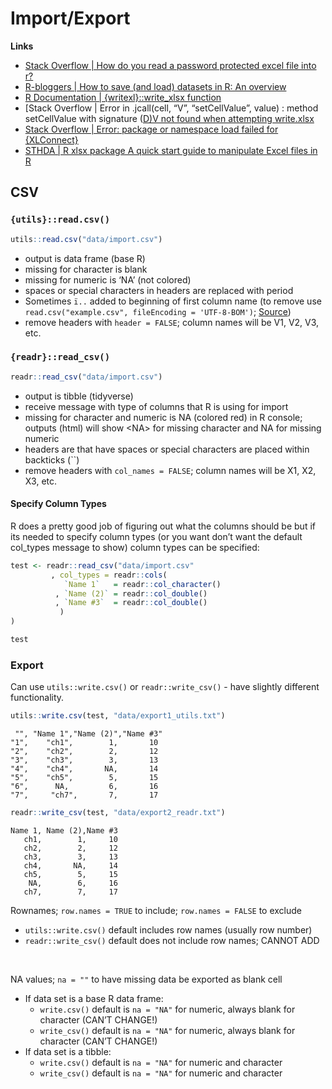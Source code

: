 # Import/Export 

**Links**  

- [Stack Overflow | How do you read a password protected excel file into r?](https://stackoverflow.com/questions/35852722/how-do-you-read-a-password-protected-excel-file-into-r)
- [R-bloggers | How to save (and load) datasets in R: An overview](https://www.r-bloggers.com/2019/05/how-to-save-and-load-datasets-in-r-an-overview/)
- [R Documentation | {writexl}::write_xlsx function](https://www.rdocumentation.org/packages/writexl/versions/1.4.0/topics/write_xlsx)
- [Stack Overflow | Error in .jcall(cell, "V", "setCellValue", value) : method setCellValue with signature ([D)V not found when attempting write.xlsx](https://stackoverflow.com/questions/44394159/error-in-jcallcell-v-setcellvalue-value-method-setcellvalue-with-sig)
- [Stack Overflow | Error: package or namespace load failed for {XLConnect}](https://stackoverflow.com/questions/67087299/error-package-or-namespace-load-failed-for-xlconnect)
- [STHDA | R xlsx package  A quick start guide to manipulate Excel files in R](http://www.sthda.com/english/wiki/r-xlsx-package-a-quick-start-guide-to-manipulate-excel-files-in-r)

## CSV

### `{utils}::read.csv()`

```r
utils::read.csv("data/import.csv")
```

- output is data frame (base R)
- missing for character is blank
- missing for numeric is 'NA' (not colored)
- spaces or special characters in headers are replaced with period 
- Sometimes `ï..` added to beginning of first column name (to remove use `read.csv("example.csv", fileEncoding = 'UTF-8-BOM')`; [Source](https://www.roelpeters.be/removing-i-umlaut-two-dots-data-frame-column-read-csv/))
- remove headers with `header = FALSE`; column names will be V1, V2, V3, etc. 


### `{readr}::read_csv()`

```r
readr::read_csv("data/import.csv")
```

- output is tibble (tidyverse)
- receive message with type of columns that R is using for import 
- missing for character and numeric is NA (colored red) in R console; outputs (html) will show \<NA\> for missing character and NA for missing numeric 
- headers are that have spaces or special characters are placed within backticks (``)
- remove headers with `col_names = FALSE`; column names will be X1, X2, X3, etc. 


#### Specify Column Types 

R does a pretty good job of figuring out what the columns should be but if its needed to specify column types (or you want don't want the default col_types message to show) column types can be specified:  

```r
test <- readr::read_csv("data/import.csv"
         , col_types = readr::cols(
            `Name 1`   = readr::col_character()
          , `Name (2)` = readr::col_double()
          , `Name #3`  = readr::col_double()
           )
)

test
```


### Export

Can use `utils::write.csv()` or `readr::write_csv()` - have slightly different functionality.    

```r
utils::write.csv(test, "data/export1_utils.txt")
```

```
 "", "Name 1","Name (2)","Name #3"
"1",    "ch1",        1,       10
"2",    "ch2",        2,       12
"3",    "ch3",        3,       13
"4",    "ch4",       NA,       14
"5",    "ch5",        5,       15
"6",      NA,         6,       16
"7",     "ch7",       7,       17
```

```r
readr::write_csv(test, "data/export2_readr.txt")
```


```
Name 1, Name (2),Name #3
   ch1,        1,     10
   ch2,        2,     12
   ch3,        3,     13
   ch4,       NA,     14
   ch5,        5,     15
    NA,        6,     16
   ch7,        7,     17
```


Rownames; `row.names = TRUE` to include; `row.names = FALSE` to exclude 

* `utils::write.csv()` default includes row names (usually row number) 
* `readr::write_csv()` default does not include row names; CANNOT ADD

<br>

NA values; `na = ""` to have missing data be exported as blank cell 

* If data set is a base R data frame: 
  + `write.csv()` default is `na = "NA"` for numeric, always blank for character (CAN'T CHANGE!) 
  + `write_csv()` default is `na = "NA"` for numeric, always blank for character (CAN'T CHANGE!) 
* If data set is a tibble: 
  + `write.csv()` default is `na = "NA"` for numeric and character 
  + `write_csv()` default is `na = "NA"` for numeric and character 




